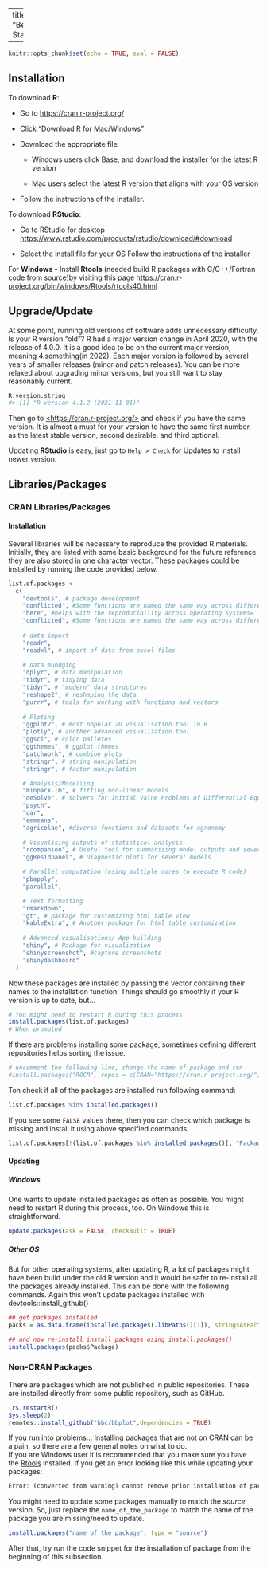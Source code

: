  
 
---
title: "Before Starting"

---

```r
knitr::opts_chunk$set(echo = TRUE, eval = FALSE)
```
## Installation

To download **R**:

-   Go to <https://cran.r-project.org/>

-   Click "Download R for Mac/Windows"

-   Download the appropriate file:

    -   Windows users click Base, and download the installer for the latest R version

    -   Mac users select the latest R version that aligns with your OS version

-   Follow the instructions of the installer.

To download **RStudio**:

-   Go to RStudio for desktop <https://www.rstudio.com/products/rstudio/download/#download>

-   Select the install file for your OS Follow the instructions of the installer

For **Windows -** Install **Rtools** (needed build R packages with C/C++/Fortran code from source)by visiting this page <https://cran.r-project.org/bin/windows/Rtools/rtools40.html>

## Upgrade/Update

At some point, running old versions of software adds unnecessary difficulty. Is your R version "old"? R had a major version change in April 2020, with the release of 4.0.0. It is a good idea to be on the current major version, meaning 4.something(in 2022). Each major version is followed by several years of smaller releases (minor and patch releases). You can be more relaxed about upgrading minor versions, but you still want to stay reasonably current.

```r
R.version.string
#> [1] "R version 4.1.2 (2021-11-01)"
```

Then go to [\<https://cran.r-project.org/\>](https://cran.r-project.org/){.uri} and check if you have the same version. It is almost a must for your version to have the same first number, as the latest stable version, second desirable, and third optional.

Updating **RStudio** is easy, just go to `Help > Check` for Updates to install newer version.

## Libraries/Packages

### CRAN Libraries/Packages

#### Installation

Several libraries will be necessary to reproduce the provided R materials. Initially, they are listed with some basic background for the future reference. they are also stored in one character vector. These packages could be installed by running the code provided below.

```r
list.of.packages <-
  c(
    "devtools", # package development 
    "conflicted", #Some functions are named the same way across different packages and they can be conflicts and this package helps sorting this problem 
    "here", #helps with the reproducibility across operating systems=
    "conflicted", #Some functions are named the same way across different packages and they can be conflicts and this package helps sorting this problem 
  
    # data import
    "readr", 
    "readxl", # import of data from excel files
    
    # data mundging
    "dplyr", # data manipulation
    "tidyr", # tidying data
    "tidyr", # "modern" data structures
    "reshape2", # reshaping the data
    "purrr", # tools for working with functions and vectors
    
    # Ploting 
    "ggplot2", # most popular 2D visualisation tool in R
    "plotly", # another advanced visualization tool
    "ggsci", # color palletes 
    "ggthemes", # ggplot themes 
    "patchwork", # combine plots
    "stringr", # string manipulation 
    "stringr", # factor manipulation

    # Analysis/Modelling 
    "minpack.lm", # fitting non-linear models
    "deSolve", # solvers for Initial Value Problems of Differential Equations
    "psych",
    "car",
    "emmeans",
    "agricolae", #diverse functions and datasets for agronomy 
    
    # Visualising outputs of statistical analysis 
    "rcompanion", # Useful tool for summarizing model outputs and several other modeling related tasks
    "ggResidpanel", # Diagnostic plots for several models

    # Parallel computation (using multiple cores to execute R code)
    "pbapply", 
    "parallel",

    # Text formatting 
    "rmarkdown",
    "gt", # package for customizing html table view
    "kableExtra", # Another package for html table customization
    
    # Advanced visualisations/ App building
    "shiny", # Package for visualization 
    "shinyscreenshot", #capture screenshots
    "shinydashboard"
  )
```

Now these packages are installed by passing the vector containing their names to the installation function. Things should go smoothly if your R version is up to date, but...

```r
# You might need to restart R during this process
install.packages(list.of.packages)
# When prompted 
```

If there are problems installing some package, sometimes defining different repositories helps sorting the issue.

```r
# uncomment the following line, change the name of package and run
#install.packages("ROCR", repos = c(CRAN="https://cran.r-project.org/")) 
```

Ton check if all of the packages are installed run following command:

```r
list.of.packages %in% installed.packages()
```

If you see some `FALSE` values there, then you can check which package is missing and install it using above specified commands.

```r
list.of.packages[!(list.of.packages %in% installed.packages()[, "Package"])]

```

#### Updating

##### Windows

One wants to update installed packages as often as possible. You might need to restart R during this process, too. On Windows this is straightforward.

```r
update.packages(ask = FALSE, checkBuilt = TRUE)
```

##### Other OS

But for other operating systems, after updating R, a lot of packages might have been build under the old R version and it would be safer to re-install all the packages already installed. This can be done with the following commands. Again this won't update packages installed with devtools::install_github()

```r
## get packages installed
packs = as.data.frame(installed.packages(.libPaths()[1]), stringsAsFactors = F)

## and now re-install install packages using install.packages()
install.packages(packs$Package)
```

### Non-CRAN Packages

There are packages which are not published in public repositories. These are installed directly from some public repository, such as GitHub.

```r
.rs.restartR()
Sys.sleep(2)
remotes::install_github("bbc/bbplot",dependencies = TRUE)
```

If you run into problems... Installing packages that are not on CRAN can be a pain, so there are a few general notes on what to do.\
If you are Windows user it is recommended that you make sure you have the [Rtools](https://cran.r-project.org/bin/windows/Rtools/) installed. If you get an error looking like this while updating your packages:

```r
Error: (converted from warning) cannot remove prior installation of package ‘name_of_the_package’
```

You might need to update some packages manually to match the *source* version. So, just replace the `name_of_the_package` to match the name of the package you are missing/need to update.

```r
install.packages("name of the package", type = "source")
```

After that, try run the code snippet for the installation of package from the beginning of this subsection.
